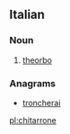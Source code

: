 ==Italian==

===Noun===
{{it-noun|m}}

# {{context|musical instruments|lang=it}} [[theorbo]]

===Anagrams===
* [[troncherai#Italian|troncherai]]

[[pl:chitarrone]]